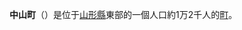 {{Expand Japanese}}
{{Unreferenced|time=2022-02-24T01:33:00+00:00}}
{{日本町村|
自治體名=中山|
町村=町|
圖像=[[File:UzenNagasaki-eki02.JPG|240px]]|
圖像說明=[[羽前長崎站|羽前長崎站]]|
町村章=|
日文原名=中山町|
平假名=なかやままち|
羅馬字拼音=Nakayama-machi|
都道府縣=山形縣|
支廳=|
郡=東村山郡|
編號=06302-9|
面積=31.23|
邊界未定=|
人口=12,296|
統計時間= |
自治體=[[山形市|山形市]]、[[天童市|天童市]]、[[寒河江市|寒河江市]]、[[山邊町|山邊町]]、[[大江町|大江町]]|
樹=銀杏|
花=向日葵|
鳥=|
其他象徵物= |
其他象徵= |
郵遞區號=990-0492|
所在地=東村山郡中山町大字長崎120番地|
電話號碼=23-662-2111|
外部連結=http://www.town.nakayama.yamagata.jp/|
經度=|
緯度=|
地圖=|
註記=
}}
'''中山町'''（{{jpn|j=中山町|hg=なかやままち|rm=Nakayama machi|f=y}}）是位于[[山形縣|山形縣]]東部的一個人口約1万2千人的[[町|町]]。

{{山形縣}}{{Authority control}}
